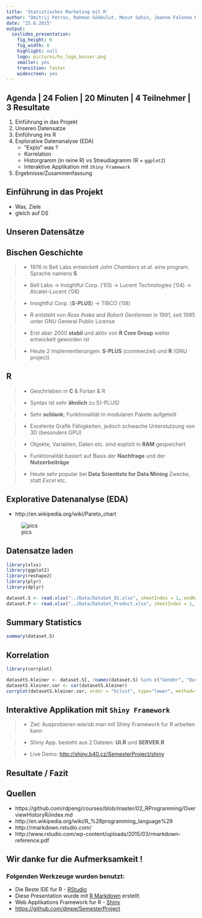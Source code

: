 ```yaml
---
title: 'Statistisches Marketing mit R'
author: "Dmitrij Petrov, Rahman Gökbulut, Mesut Sahin, Jeanne Falonne Magne Signe"
date: "25.6.2015"
output:
  ioslides_presentation:
    fig_height: 6
    fig_width: 8
    highlight: null
    logo: pictures/hs_logo_besser.png
    smaller: yes
    transition: faster
    widescreen: yes
---
```


## Agenda | 24 Folien | 20 Minuten | 4 Teilnehmer | 3 Resultate

1. Einführung in das Projekt
2. Unseren Datensatze
3. Einführung ins R
4. Explorative Datenanalyse (EDA)
    + "Explo" was ?
    + Korrelation
    + Historgramm (in reine R) vs Streudiagramm (R + `ggplot2`)
    + Interaktive Applikation mit `Shiny Framework`
5. Ergebnisse/Zusammenfassung

## Einführung in das Projekt

- Was, Ziele
- gleich auf DS



## Unseren Datensätze



## Bischen Geschichte

>- 1976 in Bell Labs entwickelt *John Chambers et al.* eine program. Sprache namens **S**

>- Bell Labs ->  Insightful Corp. ('93) -> Lucent Technologies ('04) -> Alcatel-Lucent ('06) 

>- Insightful Corp. (**S-PLUS**) -> TIBCO ('08)

>- R entsteht von *Ross Ihaka* and *Robert Gentleman* in 1991, seit 1995 unter GNU General Public License

>- Erst aber 2000 **stabil** und aktiv von **R Core Group** weiter entwickelt geworden ist 

>- Heute 2 Implementierungen: **S-PLUS** (commerziel) und **R** (GNU project)

## R

>- Geschrieben in **C** & Fortan & R

>- Syntax ist sehr **ähnlich** zu S(-PLUS)

>- Sehr **schlank**; Funktionalität in modularen Pakete aufgeteilt

>- Excelente Grafik Fähigkeiten, jedoch schwache Unterstutzung von 3D (besonders GPU)

>- Objekte, Variablen, Daten etc. sind explizit in **RAM** gespeichert

>- Funktionalität basiert auf Basis der **Nachfrage** und der **Nutzerbeiträge**

>- Heute sehr popular bei **Data Scientists fur Data Mining** Zwecke, statt *Excel* etc. 


## Explorative Datenanalyse (EDA)
- http://en.wikipedia.org/wiki/Pareto_chart

![pics](http://upload.wikimedia.org/wikipedia/en/b/ba/Data_visualization_process_v1.png)


## Datensatze laden

```r
library(xlsx)
library(ggplot2)
library(reshape2)
library(plyr)
library(dplyr)

dataset.S <- read.xlsx("../Data/DataSet_01.xlsx", sheetIndex = 1, endRow=277)
dataset.P <- read.xlsx("../Data/DataSet_Product.xlsx", sheetIndex = 1, endRow=302)

```

## Summary Statistics

```r
summary(dataset.S)
```


## Korrelation

```r
library(corrplot)

datasetS.kleiner <- dataset.S[, !names(dataset.S) %in% c("Gender", "Duration", "Experience", "Post.ID")]
datasetS.kleiner.cor <- cor(datasetS.kleiner)
corrplot(datasetS.kleiner.cor, order = "hclust", type="lower", method="number")
```


## Interaktive Applikation mit `Shiny Framework`

>- Ziel: Ausprobieren wie/ob man mit Shiny Framework fur R arbeiten kann

>- Shiny App. besteht aus 2 Dateien: **UI.R** und **SERVER.R**

>- Live Demo: <http://shiny.b40.cz/SemesterProject/shiny>


## Resultate / Fazit


## Quellen
- https://github.com/rdpeng/courses/blob/master/02_RProgramming/OverviewHistoryR/index.md
- http://en.wikipedia.org/wiki/R_%28programming_language%29
- http://rmarkdown.rstudio.com/
- http://www.rstudio.com/wp-content/uploads/2015/03/rmarkdown-reference.pdf


## Wir danke fur die Aufmerksamkeit !

### Folgenden Werkzeuge wurden benutzt:
   + Die Beste IDE fur R - [RStudio](http://www.rstudio.com)
   + Diese Presentation wurde mit [R Markdown](http://rmarkdown.rstudio.com/) erstellt.
   + Web Applikations Framework fur R - [Shiny](http://shiny.rstudio.com/)
   + <https://github.com/dmpe/SemesterProject>


